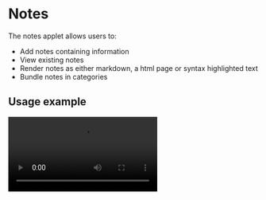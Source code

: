 # Notes

The notes applet allows users to:

-   Add notes containing information
-   View existing notes
-   Render notes as either markdown, a html page or syntax highlighted text
-   Bundle notes in categories

<!-- TODO: record and fill in all screenshots and videos -->

<ScreenShot src="/applets/dictionary/banner.png" alt="Notes banner" />

## Usage example

<Video src="/videoTest2.mp4" />

## Features

### Search for notes

Simply enter the name of the note int he search field, and view the content you're after!

<ScreenShot src="/applets/dictionary/banner.png" alt="Notes search" />

Using the default controls, the content can be scrolled through using the <Key>Home</Key> and <Key>End</Key> keys.

In addition, the pattern `note:` followed by your query can be used to only get note results.

<ScreenShot
    src="/applets/dictionary/definition search.png"
    alt="Search only notes"
    section="field"
/>

Finally, you can also search for only definiotns by opening Dictionary using the applets-manager.

### Quickly create persitant notes

To create a new note, simply open the notes app and select `Add note`.

<ScreenRecording src="/videoTest2.mp4" />

Notes are automatically saved persisently on disk to a configured folder. See the [settings](#set-storage-directory) section to learn how to change this folder.

### Change appearance of notes

All notes have a couple of options that determine how they appear within LaunchMenu. These options are configurable on a per note, [per category](#group-notes-in-categories), or [global](#override-default-appearance) basis.

<ScreenRecording src="/videoTest2.mp4" />

The above video demonstrates how to configure these options on a per note basis.

#### Syntax highlighting

Every note has an associated syntax to it. By default this syntax is simply plain text. A large number of programming and other formatting languages is available however.

This way syntax highlighting while editing and previewing notes can be provided.

<ScreenShot src="/applets/dictionary/banner.png" alt="Syntax highlighting" />

#### Font size

In some cases you want notes to just jump out and be very easily readable, rather than contain a whole essay. The font-size can be changed in order to accomplish this.

<ScreenShot src="/applets/dictionary/banner.png" alt="Font size" />

#### Menu item color

You may also want the menu items of some notes to be more attention grabbing. To accomplish this, you can recolor the item to any color you desire.

<ScreenShot src="/applets/dictionary/banner.png" alt="Menu item coloring" />

#### Rich content

In some cases you would want to be able to see images and other contents within your note preview too. To support this, we can simply simply enable `rich content`.

Rich content only has effect if one of the following syntaxes is used:

-   Markdown: <br/>
    Rich markdown will be available, including pictures and even latex formulas
    <ScreenShot
        src="/applets/dictionary/banner.png"
        alt="Rich Markdown content"
        width={500}
    />
-   Html: <br/>
    Any self-contained html page will be able to rendering, including all javascript
    <ScreenShot
        src="/applets/dictionary/banner.png"
        alt="Rich Html content"
        width={500}
    />
-   Text: <br/>
    Applies standard html formatting to the given text, removing extra whitespaces and such.
    <ScreenShot
        src="/applets/dictionary/banner.png"
        alt="Rich Text content"
        width={500}
    />

#### Searchable content

In many cases when looking for a note, you also want to check its contents. However searching the contents for big notes may be expensive (take a long time and makes searches slower), so this feature isn't enabled by default. You can manually decide for what notes it's worth enabling the feature, and for which it's not.

<ScreenShot src="/applets/dictionary/banner.png" alt="Note content searching" />

### Group notes in categories

Note categories can be created to bundle group of notes together. These categories can define default values for their [notes' appearance options](#change-appearance-of-notes) such that these don't need to be configured for all notes individually.

A new note is easily added by executing the primary action of a note category, and any of the category's options can be configured from the context menu.

<ScreenRecording src="/videoTest2.mp4" />

#### Search patterns

You can also define search patterns for a given category, such that only notes from this category are matched when the pattern is used.

These patterns may be defined using either literal text - in which case the text is used as a prefix - or using regex.
When regex is used, special named groups can be used to determine what part of the expression is the text to search for, and even to decide with what color to highlight text sections.

Below are some examples:

-   Prefix pattern 'bob ': <br/>
    Pattern: `bob `<br/>
    <ScreenShot
        src="/applets/notes/patterns/bob.png"
        alt="Prefix pattern bob"
        width={300}
    />
-   Prefix pattern 'bob' but pink: <br/>
    Pattern: `/^(?<c_FF69B4>bob\s*)/`
    <ScreenShot
        src="/applets/notes/patterns/pinkBob.png"
        alt="Prefix pink pattern bob"
        width={300}
    />
-   Suffix pattern '!': <br/>
    Pattern: `/!$/`
    <ScreenShot
        src="/applets/notes/patterns/suffix.png"
        alt="Suffix pattern !"
        width={300}
    />
-   Prefix plus suffix pattern '(' ')': <br/>
    Pattern: `/^\((?<t_0>.*)\)$/`
    <ScreenShot
        src="/applets/notes/patterns/prefixSuffix.png"
        alt="Prefix plus suffix pattern ()"
        width={300}
    />

To learn more about regex (and specifically the js format) check resources such as [w3schools](https://www.w3schools.com/jsref/jsref_obj_regexp.asp) and [developer.mozilla.org](https://developer.mozilla.org/en-US/docs/Web/JavaScript/Guide/Regular_Expressions), or mess around on [regex101](https://regex101.com/) (make sure to select javascript).

## Settings

The notes applet contains several settings for customisation of the applet.

<ScreenShot src="/applets/dictionary/banner.png" alt="Settings overview" />

### Set storage directory

All notes are by default stored in subdirectory of LaunchMenu's installation. This directory can however be changed such that the notes files (written to disk as `.txt`s) can also easily be accessed from outside LaunchMenu. LaunchMenu will automatically synchronise with changes from outside, without requiring a restart.

<ScreenShot src="/applets/dictionary/banner.png" alt="Storage directory" />

### Override default appearance

All the default values for the notes options can be configured such that newly created notes inherit these.

<ScreenShot src="/applets/dictionary/banner.png" alt="Default note options" />

Note that these options aren't copied to newly created notes, but referenced by the notes. Therefor whenever the global options change, any notes that use these will also instantly change along.

### Editing

By default the menu items hide when editing a note. This behavior can however be disabled in case you want to retain the notes overview, or whatever other context in which the note appeared.

By default notes only save to disk once you exit the editing mode. This can however be changed to automatically save while you're typing, in case you require changes to instantly save.

<ScreenShot src="/applets/dictionary/banner.png" alt="Editing settings" />

### Inline categories

By default note categories are shown as category items in the menu, and all notes within the categories are listed below it.

<ScreenShot
    src="/applets/dictionary/banner.png"
    alt="Default categories overview"
/>

This can be changed to make categories show inline, below each individual note. Changing this will also introduce an additional menu in which categories can be configured.

<ScreenShot
    src="/applets/dictionary/banner.png"
    alt="Inline categories overview"
/>

## Roadmap

Not much is currently planned in terms of improving the notes applet, apart from future integration with the files manager applet. It's supposed to be a rather simple applet, without much advanced functionality.

If any ideas do come up in the future however, the applet may still be augmented.
